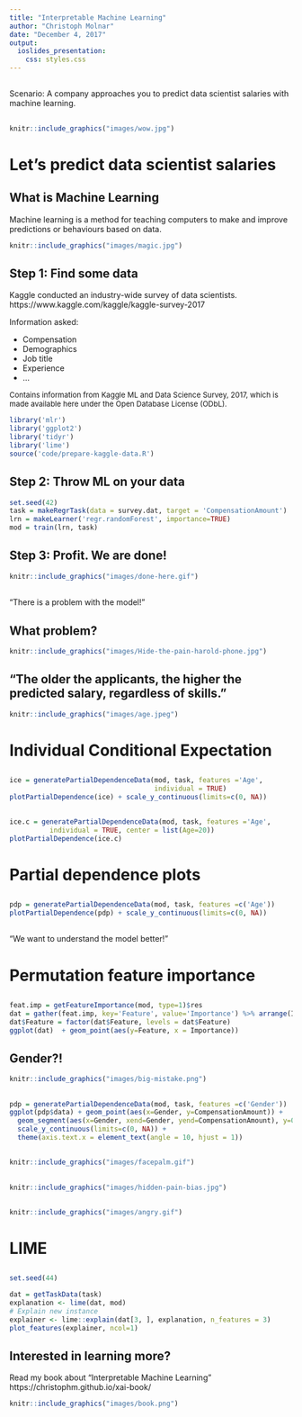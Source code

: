 ```yaml
---
title: "Interpretable Machine Learning"
author: "Christoph Molnar"
date: "December 4, 2017"
output:
  ioslides_presentation:
    css: styles.css
---
```


##  {.emphasizedabit}
Scenario: A company approaches you to predict data scientist salaries with machine learning.  

##

```r
knitr::include_graphics("images/wow.jpg")
```

# Let's predict data scientist salaries



## What is Machine Learning

Machine learning is a method for teaching computers to make and improve predictions or behaviours based on data.

```r
knitr::include_graphics("images/magic.jpg")
```


## Step 1: Find some data
Kaggle conducted an industry-wide survey of data scientists. 
https://www.kaggle.com/kaggle/kaggle-survey-2017

Information asked:  

- Compensation
- Demographics
- Job title
- Experience
- ...


<font size="2">Contains information from Kaggle ML and Data Science Survey, 2017, which is made available here under the Open Database License (ODbL).</font>



```r
library('mlr')
library('ggplot2')
library('tidyr')
library('lime')
source('code/prepare-kaggle-data.R')
```



## Step 2: Throw ML on your data
```r
set.seed(42)
task = makeRegrTask(data = survey.dat, target = 'CompensationAmount')
lrn = makeLearner('regr.randomForest', importance=TRUE)
mod = train(lrn, task)
```
## Step 3: Profit. We are done! {.center}

```r
knitr::include_graphics("images/done-here.gif")
```

##  {.emphasizedabit}

"There is a problem with the model!"

## What problem?

```r
knitr::include_graphics("images/Hide-the-pain-harold-phone.jpg")
```


## "The older the applicants, the higher the predicted salary, regardless of skills."
```r
knitr::include_graphics("images/age.jpeg")
```



# Individual Conditional Expectation

##

```r
ice = generatePartialDependenceData(mod, task, features ='Age', 
                                    individual = TRUE)
plotPartialDependence(ice) + scale_y_continuous(limits=c(0, NA))
```

## 

```r
ice.c = generatePartialDependenceData(mod, task, features ='Age', 
          individual = TRUE, center = list(Age=20))
plotPartialDependence(ice.c)
```


# Partial dependence plots

##

```r
pdp = generatePartialDependenceData(mod, task, features =c('Age'))
plotPartialDependence(pdp) + scale_y_continuous(limits=c(0, NA))
```


##  {.emphasizedabit}

"We want to understand the model better!"

# Permutation feature importance

##

```r
feat.imp = getFeatureImportance(mod, type=1)$res
dat = gather(feat.imp, key='Feature', value='Importance') %>% arrange(Importance)
dat$Feature = factor(dat$Feature, levels = dat$Feature)
ggplot(dat)  + geom_point(aes(y=Feature, x = Importance))
```

## Gender?!
```r
knitr::include_graphics("images/big-mistake.png")
```

##

```r
pdp = generatePartialDependenceData(mod, task, features =c('Gender'))
ggplot(pdp$data) + geom_point(aes(x=Gender, y=CompensationAmount)) + 
  geom_segment(aes(x=Gender, xend=Gender, yend=CompensationAmount), y=0) + 
  scale_y_continuous(limits=c(0, NA)) + 
  theme(axis.text.x = element_text(angle = 10, hjust = 1))
```

## 

```r
knitr::include_graphics("images/facepalm.gif")
```

##

```r
knitr::include_graphics("images/hidden-pain-bias.jpg")
```

##

```r
knitr::include_graphics("images/angry.gif")
```



# LIME

## 
```r
set.seed(44)
```
```r
dat = getTaskData(task)
explanation <- lime(dat, mod)
# Explain new instance
explainer <- lime::explain(dat[3, ], explanation, n_features = 3)
plot_features(explainer, ncol=1)
```


## Interested in learning more?

Read my book about "Interpretable Machine Learning"
https://christophm.github.io/xai-book/

```r
knitr::include_graphics("images/book.png")
```

